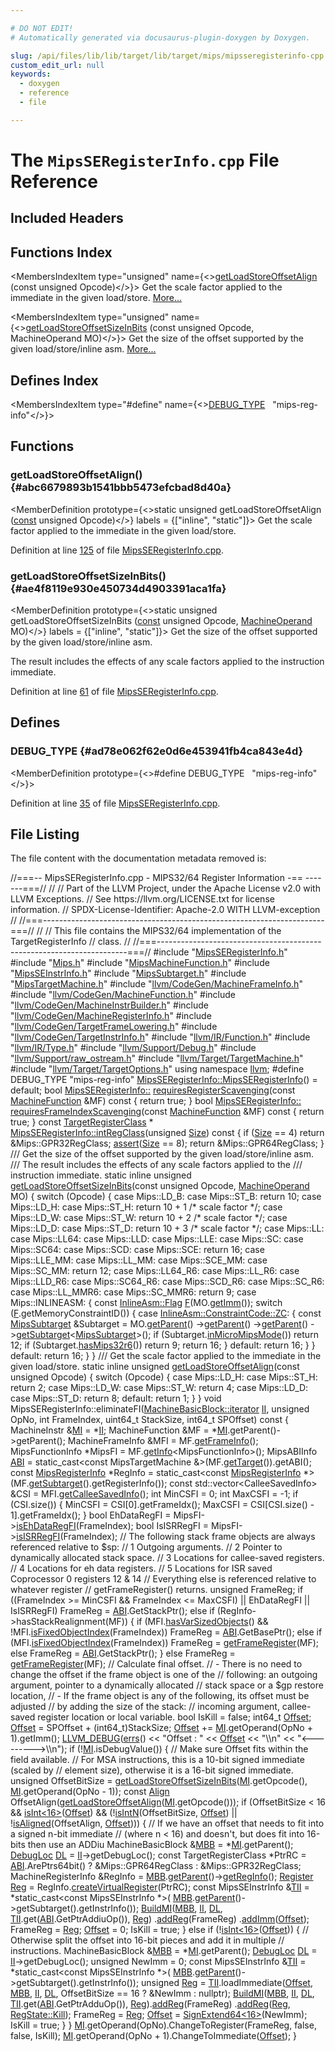 ```yaml
---

# DO NOT EDIT!
# Automatically generated via docusaurus-plugin-doxygen by Doxygen.

slug: /api/files/lib/lib/target/lib/target/mips/mipsseregisterinfo-cpp
custom_edit_url: null
keywords:
  - doxygen
  - reference
  - file

---
```





# The `MipsSERegisterInfo.cpp` File Reference

<DoxygenPage pluginConfig={pluginConfig}>



## Included Headers

<IncludesList>
<IncludesListItem
  filePath="MipsSERegisterInfo.h"
  permalink="/docs/api/files/lib/lib/target/lib/target/mips/mipsseregisterinfo-h"
  isLocal="true" />
<IncludesListItem
  filePath="Mips.h"
  permalink="/docs/api/files/lib/lib/target/lib/target/mips/mips-h"
  isLocal="true" />
<IncludesListItem
  filePath="MipsMachineFunction.h"
  permalink="/docs/api/files/lib/lib/target/lib/target/mips/mipsmachinefunction-h"
  isLocal="true" />
<IncludesListItem
  filePath="MipsSEInstrInfo.h"
  permalink="/docs/api/files/lib/lib/target/lib/target/mips/mipsseinstrinfo-h"
  isLocal="true" />
<IncludesListItem
  filePath="MipsSubtarget.h"
  permalink="/docs/api/files/lib/lib/target/lib/target/mips/mipssubtarget-h"
  isLocal="true" />
<IncludesListItem
  filePath="MipsTargetMachine.h"
  permalink="/docs/api/files/lib/lib/target/lib/target/mips/mipstargetmachine-h"
  isLocal="true" />
<IncludesListItem
  filePath="llvm/CodeGen/MachineFrameInfo.h"
  permalink="/docs/api/files/include/include/llvm/include/llvm/codegen/machineframeinfo-h"
  isLocal="true" />
<IncludesListItem
  filePath="llvm/CodeGen/MachineFunction.h"
  permalink="/docs/api/files/include/include/llvm/include/llvm/codegen/machinefunction-h"
  isLocal="true" />
<IncludesListItem
  filePath="llvm/CodeGen/MachineInstrBuilder.h"
  permalink="/docs/api/files/include/include/llvm/include/llvm/codegen/machineinstrbuilder-h"
  isLocal="true" />
<IncludesListItem
  filePath="llvm/CodeGen/MachineRegisterInfo.h"
  permalink="/docs/api/files/include/include/llvm/include/llvm/codegen/machineregisterinfo-h"
  isLocal="true" />
<IncludesListItem
  filePath="llvm/CodeGen/TargetFrameLowering.h"
  permalink="/docs/api/files/include/include/llvm/include/llvm/codegen/targetframelowering-h"
  isLocal="true" />
<IncludesListItem
  filePath="llvm/CodeGen/TargetInstrInfo.h"
  permalink="/docs/api/files/include/include/llvm/include/llvm/codegen/targetinstrinfo-h"
  isLocal="true" />
<IncludesListItem
  filePath="llvm/IR/Function.h"
  permalink="/docs/api/files/include/include/llvm/include/llvm/ir/function-h"
  isLocal="true" />
<IncludesListItem
  filePath="llvm/IR/Type.h"
  permalink="/docs/api/files/include/include/llvm/include/llvm/ir/type-h"
  isLocal="true" />
<IncludesListItem
  filePath="llvm/Support/Debug.h"
  permalink="/docs/api/files/include/include/llvm/include/llvm/support/debug-h"
  isLocal="true" />
<IncludesListItem
  filePath="llvm/Support/raw_ostream.h"
  permalink="/docs/api/files/include/include/llvm/include/llvm/support/raw-ostream-h"
  isLocal="true" />
<IncludesListItem
  filePath="llvm/Target/TargetMachine.h"
  permalink="/docs/api/files/include/include/llvm/include/llvm/target/targetmachine-h"
  isLocal="true" />
<IncludesListItem
  filePath="llvm/Target/TargetOptions.h"
  permalink="/docs/api/files/include/include/llvm/include/llvm/target/targetoptions-h"
  isLocal="true" />
</IncludesList>

## Functions Index

<MembersIndex>

<MembersIndexItem
  type="unsigned"
  name={<><a href="#abc6679893b1541bbb5473efcbad8d40a">getLoadStoreOffsetAlign</a> (const unsigned Opcode)</>}>
Get the scale factor applied to the immediate in the given load/store. <a href="#abc6679893b1541bbb5473efcbad8d40a">More...</a>
</MembersIndexItem>

<MembersIndexItem
  type="unsigned"
  name={<><a href="#ae4f8119e930e450734d4903391aca1fa">getLoadStoreOffsetSizeInBits</a> (const unsigned Opcode, MachineOperand MO)</>}>
Get the size of the offset supported by the given load/store/inline asm. <a href="#ae4f8119e930e450734d4903391aca1fa">More...</a>
</MembersIndexItem>

</MembersIndex>

## Defines Index

<MembersIndex>

<MembersIndexItem
  type="#define"
  name={<><a href="#ad78e062f62e0d6e453941fb4ca843e4d">DEBUG&#95;TYPE</a>&nbsp;&nbsp;&nbsp;&quot;mips-reg-info&quot;</>}>
</MembersIndexItem>

</MembersIndex>


<SectionDefinition>

## Functions

### getLoadStoreOffsetAlign() {#abc6679893b1541bbb5473efcbad8d40a}

<MemberDefinition
  prototype={<>static unsigned getLoadStoreOffsetAlign (<a href="/docs/api/files/lib/lib/target/lib/target/aarch64/aarch64promoteconstant-cpp/#a90f8350fecae261c25be85d38b451bff">const</a> unsigned Opcode)</>}
  labels = {["inline", "static"]}>
Get the scale factor applied to the immediate in the given load/store.

Definition at line <a href="#l00125">125</a> of file <a href="/docs/api/files/lib/lib/target/lib/target/mips/mipsseregisterinfo-cpp">MipsSERegisterInfo.cpp</a>.
</MemberDefinition>

### getLoadStoreOffsetSizeInBits() {#ae4f8119e930e450734d4903391aca1fa}

<MemberDefinition
  prototype={<>static unsigned getLoadStoreOffsetSizeInBits (<a href="/docs/api/files/lib/lib/target/lib/target/aarch64/aarch64promoteconstant-cpp/#a90f8350fecae261c25be85d38b451bff">const</a> unsigned Opcode, <a href="/docs/api/classes/llvm/machineoperand">MachineOperand</a> MO)</>}
  labels = {["inline", "static"]}>
Get the size of the offset supported by the given load/store/inline asm.

The result includes the effects of any scale factors applied to the instruction immediate.

Definition at line <a href="#l00061">61</a> of file <a href="/docs/api/files/lib/lib/target/lib/target/mips/mipsseregisterinfo-cpp">MipsSERegisterInfo.cpp</a>.
</MemberDefinition>

</SectionDefinition>

<SectionDefinition>

## Defines

### DEBUG&#95;TYPE {#ad78e062f62e0d6e453941fb4ca843e4d}

<MemberDefinition
  prototype={<>#define DEBUG&#95;TYPE&nbsp;&nbsp;&nbsp;&quot;mips-reg-info&quot;</>}>

Definition at line <a href="#l00035">35</a> of file <a href="/docs/api/files/lib/lib/target/lib/target/mips/mipsseregisterinfo-cpp">MipsSERegisterInfo.cpp</a>.
</MemberDefinition>

</SectionDefinition>

## File Listing

The file content with the documentation metadata removed is:

<ProgramListing>

<Link id="l00001" /><CodeLine lineNumber="1"><Highlight kind="comment">//===-- MipsSERegisterInfo.cpp - MIPS32/64 Register Information -== -------===//</Highlight><Highlight kind="normal"></Highlight></CodeLine>
<Link id="l00002" /><CodeLine lineNumber="2"><Highlight kind="normal"></Highlight><Highlight kind="comment">//</Highlight><Highlight kind="normal"></Highlight></CodeLine>
<Link id="l00003" /><CodeLine lineNumber="3"><Highlight kind="normal"></Highlight><Highlight kind="comment">// Part of the LLVM Project, under the Apache License v2.0 with LLVM Exceptions.</Highlight><Highlight kind="normal"></Highlight></CodeLine>
<Link id="l00004" /><CodeLine lineNumber="4"><Highlight kind="normal"></Highlight><Highlight kind="comment">// See https://llvm.org/LICENSE.txt for license information.</Highlight><Highlight kind="normal"></Highlight></CodeLine>
<Link id="l00005" /><CodeLine lineNumber="5"><Highlight kind="normal"></Highlight><Highlight kind="comment">// SPDX-License-Identifier: Apache-2.0 WITH LLVM-exception</Highlight><Highlight kind="normal"></Highlight></CodeLine>
<Link id="l00006" /><CodeLine lineNumber="6"><Highlight kind="normal"></Highlight><Highlight kind="comment">//</Highlight><Highlight kind="normal"></Highlight></CodeLine>
<Link id="l00007" /><CodeLine lineNumber="7"><Highlight kind="normal"></Highlight><Highlight kind="comment">//===----------------------------------------------------------------------===//</Highlight><Highlight kind="normal"></Highlight></CodeLine>
<Link id="l00008" /><CodeLine lineNumber="8"><Highlight kind="normal"></Highlight><Highlight kind="comment">//</Highlight><Highlight kind="normal"></Highlight></CodeLine>
<Link id="l00009" /><CodeLine lineNumber="9"><Highlight kind="normal"></Highlight><Highlight kind="comment">// This file contains the MIPS32/64 implementation of the TargetRegisterInfo</Highlight><Highlight kind="normal"></Highlight></CodeLine>
<Link id="l00010" /><CodeLine lineNumber="10"><Highlight kind="normal"></Highlight><Highlight kind="comment">// class.</Highlight><Highlight kind="normal"></Highlight></CodeLine>
<Link id="l00011" /><CodeLine lineNumber="11"><Highlight kind="normal"></Highlight><Highlight kind="comment">//</Highlight><Highlight kind="normal"></Highlight></CodeLine>
<Link id="l00012" /><CodeLine lineNumber="12"><Highlight kind="normal"></Highlight><Highlight kind="comment">//===----------------------------------------------------------------------===//</Highlight><Highlight kind="normal"></Highlight></CodeLine>
<Link id="l00013" /><CodeLine lineNumber="13"><Highlight kind="normal"></Highlight></CodeLine>
<Link id="l00014" /><CodeLine lineNumber="14"><Highlight kind="normal"></Highlight><Highlight kind="preprocessor">#include &quot;<a href="/docs/api/files/lib/lib/target/lib/target/mips/mipsseregisterinfo-h">MipsSERegisterInfo.h</a>&quot;</Highlight><Highlight kind="normal"></Highlight></CodeLine>
<Link id="l00015" /><CodeLine lineNumber="15"><Highlight kind="normal"></Highlight><Highlight kind="preprocessor">#include &quot;<a href="/docs/api/files/lib/lib/target/lib/target/mips/mips-h">Mips.h</a>&quot;</Highlight><Highlight kind="normal"></Highlight></CodeLine>
<Link id="l00016" /><CodeLine lineNumber="16"><Highlight kind="normal"></Highlight><Highlight kind="preprocessor">#include &quot;<a href="/docs/api/files/lib/lib/target/lib/target/mips/mipsmachinefunction-h">MipsMachineFunction.h</a>&quot;</Highlight><Highlight kind="normal"></Highlight></CodeLine>
<Link id="l00017" /><CodeLine lineNumber="17"><Highlight kind="normal"></Highlight><Highlight kind="preprocessor">#include &quot;<a href="/docs/api/files/lib/lib/target/lib/target/mips/mipsseinstrinfo-h">MipsSEInstrInfo.h</a>&quot;</Highlight><Highlight kind="normal"></Highlight></CodeLine>
<Link id="l00018" /><CodeLine lineNumber="18"><Highlight kind="normal"></Highlight><Highlight kind="preprocessor">#include &quot;<a href="/docs/api/files/lib/lib/target/lib/target/mips/mipssubtarget-h">MipsSubtarget.h</a>&quot;</Highlight><Highlight kind="normal"></Highlight></CodeLine>
<Link id="l00019" /><CodeLine lineNumber="19"><Highlight kind="normal"></Highlight><Highlight kind="preprocessor">#include &quot;<a href="/docs/api/files/lib/lib/target/lib/target/mips/mipstargetmachine-h">MipsTargetMachine.h</a>&quot;</Highlight><Highlight kind="normal"></Highlight></CodeLine>
<Link id="l00020" /><CodeLine lineNumber="20"><Highlight kind="normal"></Highlight><Highlight kind="preprocessor">#include &quot;<a href="/docs/api/files/include/include/llvm/include/llvm/codegen/machineframeinfo-h">llvm/CodeGen/MachineFrameInfo.h</a>&quot;</Highlight><Highlight kind="normal"></Highlight></CodeLine>
<Link id="l00021" /><CodeLine lineNumber="21"><Highlight kind="normal"></Highlight><Highlight kind="preprocessor">#include &quot;<a href="/docs/api/files/include/include/llvm/include/llvm/codegen/machinefunction-h">llvm/CodeGen/MachineFunction.h</a>&quot;</Highlight><Highlight kind="normal"></Highlight></CodeLine>
<Link id="l00022" /><CodeLine lineNumber="22"><Highlight kind="normal"></Highlight><Highlight kind="preprocessor">#include &quot;<a href="/docs/api/files/include/include/llvm/include/llvm/codegen/machineinstrbuilder-h">llvm/CodeGen/MachineInstrBuilder.h</a>&quot;</Highlight><Highlight kind="normal"></Highlight></CodeLine>
<Link id="l00023" /><CodeLine lineNumber="23"><Highlight kind="normal"></Highlight><Highlight kind="preprocessor">#include &quot;<a href="/docs/api/files/include/include/llvm/include/llvm/codegen/machineregisterinfo-h">llvm/CodeGen/MachineRegisterInfo.h</a>&quot;</Highlight><Highlight kind="normal"></Highlight></CodeLine>
<Link id="l00024" /><CodeLine lineNumber="24"><Highlight kind="normal"></Highlight><Highlight kind="preprocessor">#include &quot;<a href="/docs/api/files/include/include/llvm/include/llvm/codegen/targetframelowering-h">llvm/CodeGen/TargetFrameLowering.h</a>&quot;</Highlight><Highlight kind="normal"></Highlight></CodeLine>
<Link id="l00025" /><CodeLine lineNumber="25"><Highlight kind="normal"></Highlight><Highlight kind="preprocessor">#include &quot;<a href="/docs/api/files/include/include/llvm/include/llvm/codegen/targetinstrinfo-h">llvm/CodeGen/TargetInstrInfo.h</a>&quot;</Highlight><Highlight kind="normal"></Highlight></CodeLine>
<Link id="l00026" /><CodeLine lineNumber="26"><Highlight kind="normal"></Highlight><Highlight kind="preprocessor">#include &quot;<a href="/docs/api/files/include/include/llvm/include/llvm/ir/function-h">llvm/IR/Function.h</a>&quot;</Highlight><Highlight kind="normal"></Highlight></CodeLine>
<Link id="l00027" /><CodeLine lineNumber="27"><Highlight kind="normal"></Highlight><Highlight kind="preprocessor">#include &quot;<a href="/docs/api/files/include/include/llvm/include/llvm/ir/type-h">llvm/IR/Type.h</a>&quot;</Highlight><Highlight kind="normal"></Highlight></CodeLine>
<Link id="l00028" /><CodeLine lineNumber="28"><Highlight kind="normal"></Highlight><Highlight kind="preprocessor">#include &quot;<a href="/docs/api/files/include/include/llvm/include/llvm/support/debug-h">llvm/Support/Debug.h</a>&quot;</Highlight><Highlight kind="normal"></Highlight></CodeLine>
<Link id="l00029" /><CodeLine lineNumber="29"><Highlight kind="normal"></Highlight><Highlight kind="preprocessor">#include &quot;<a href="/docs/api/files/include/include/llvm/include/llvm/support/raw-ostream-h">llvm/Support/raw&#95;ostream.h</a>&quot;</Highlight><Highlight kind="normal"></Highlight></CodeLine>
<Link id="l00030" /><CodeLine lineNumber="30"><Highlight kind="normal"></Highlight><Highlight kind="preprocessor">#include &quot;<a href="/docs/api/files/include/include/llvm/include/llvm/target/targetmachine-h">llvm/Target/TargetMachine.h</a>&quot;</Highlight><Highlight kind="normal"></Highlight></CodeLine>
<Link id="l00031" /><CodeLine lineNumber="31"><Highlight kind="normal"></Highlight><Highlight kind="preprocessor">#include &quot;<a href="/docs/api/files/include/include/llvm/include/llvm/target/targetoptions-h">llvm/Target/TargetOptions.h</a>&quot;</Highlight><Highlight kind="normal"></Highlight></CodeLine>
<Link id="l00032" /><CodeLine lineNumber="32"><Highlight kind="normal"></Highlight></CodeLine>
<Link id="l00033" /><CodeLine lineNumber="33"><Highlight kind="normal"></Highlight><Highlight kind="keyword">using namespace </Highlight><Highlight kind="normal"><a href="/docs/api/namespaces/llvm">llvm</a>;</Highlight></CodeLine>
<Link id="l00034" /><CodeLine lineNumber="34"><Highlight kind="normal"></Highlight></CodeLine>
<Link id="l00035" /><CodeLine lineNumber="35" lineLink="#ad78e062f62e0d6e453941fb4ca843e4d"><Highlight kind="normal"></Highlight><Highlight kind="preprocessor">#define DEBUG&#95;TYPE &quot;mips-reg-info&quot;</Highlight><Highlight kind="normal"></Highlight></CodeLine>
<Link id="l00036" /><CodeLine lineNumber="36"><Highlight kind="normal"></Highlight></CodeLine>
<Link id="l00037" /><CodeLine lineNumber="37"><Highlight kind="normal"><a href="/docs/api/classes/llvm/mipsseregisterinfo/#a1b99325af3498d33ae62ab1dbd4bf006">MipsSERegisterInfo::MipsSERegisterInfo</a>() = </Highlight><Highlight kind="keywordflow">default</Highlight><Highlight kind="normal">;</Highlight></CodeLine>
<Link id="l00038" /><CodeLine lineNumber="38"><Highlight kind="normal"></Highlight></CodeLine>
<Link id="l00039" /><CodeLine lineNumber="39" lineLink="/docs/api/classes/llvm/mipsseregisterinfo/#a499bbb27e0a8847d9980ae2e2230f66e"><Highlight kind="normal"></Highlight><Highlight kind="keywordtype">bool</Highlight><Highlight kind="normal"> <a href="/docs/api/classes/llvm/mipsseregisterinfo/#a499bbb27e0a8847d9980ae2e2230f66e">MipsSERegisterInfo::</a></Highlight></CodeLine>
<Link id="l00040" /><CodeLine lineNumber="40"><Highlight kind="normal"><a href="/docs/api/classes/llvm/mipsseregisterinfo/#a499bbb27e0a8847d9980ae2e2230f66e">requiresRegisterScavenging</a>(</Highlight><Highlight kind="keyword">const</Highlight><Highlight kind="normal"> <a href="/docs/api/classes/llvm/machinefunction">MachineFunction</a> &amp;MF)</Highlight><Highlight kind="keyword"> const </Highlight><Highlight kind="normal">&#123;</Highlight></CodeLine>
<Link id="l00041" /><CodeLine lineNumber="41"><Highlight kind="normal">  </Highlight><Highlight kind="keywordflow">return</Highlight><Highlight kind="normal"> </Highlight><Highlight kind="keyword">true</Highlight><Highlight kind="normal">;</Highlight></CodeLine>
<Link id="l00042" /><CodeLine lineNumber="42"><Highlight kind="normal">&#125;</Highlight></CodeLine>
<Link id="l00043" /><CodeLine lineNumber="43"><Highlight kind="normal"></Highlight></CodeLine>
<Link id="l00044" /><CodeLine lineNumber="44" lineLink="/docs/api/classes/llvm/mipsseregisterinfo/#ac1333fe41d7aa9382a78468d43594922"><Highlight kind="normal"></Highlight><Highlight kind="keywordtype">bool</Highlight><Highlight kind="normal"> <a href="/docs/api/classes/llvm/mipsseregisterinfo/#ac1333fe41d7aa9382a78468d43594922">MipsSERegisterInfo::</a></Highlight></CodeLine>
<Link id="l00045" /><CodeLine lineNumber="45"><Highlight kind="normal"><a href="/docs/api/classes/llvm/mipsseregisterinfo/#ac1333fe41d7aa9382a78468d43594922">requiresFrameIndexScavenging</a>(</Highlight><Highlight kind="keyword">const</Highlight><Highlight kind="normal"> <a href="/docs/api/classes/llvm/machinefunction">MachineFunction</a> &amp;MF)</Highlight><Highlight kind="keyword"> const </Highlight><Highlight kind="normal">&#123;</Highlight></CodeLine>
<Link id="l00046" /><CodeLine lineNumber="46"><Highlight kind="normal">  </Highlight><Highlight kind="keywordflow">return</Highlight><Highlight kind="normal"> </Highlight><Highlight kind="keyword">true</Highlight><Highlight kind="normal">;</Highlight></CodeLine>
<Link id="l00047" /><CodeLine lineNumber="47"><Highlight kind="normal">&#125;</Highlight></CodeLine>
<Link id="l00048" /><CodeLine lineNumber="48"><Highlight kind="normal"></Highlight></CodeLine>
<Link id="l00049" /><CodeLine lineNumber="49"><Highlight kind="normal"></Highlight><Highlight kind="keyword">const</Highlight><Highlight kind="normal"> <a href="/docs/api/classes/llvm/targetregisterclass">TargetRegisterClass</a> &#42;</Highlight></CodeLine>
<Link id="l00050" /><CodeLine lineNumber="50" lineLink="/docs/api/classes/llvm/mipsseregisterinfo/#a1654cdff957648ab165a7d078c8a74ce"><Highlight kind="normal"><a href="/docs/api/classes/llvm/mipsseregisterinfo/#a1654cdff957648ab165a7d078c8a74ce">MipsSERegisterInfo::intRegClass</a>(</Highlight><Highlight kind="keywordtype">unsigned</Highlight><Highlight kind="normal"> <a href="/docs/api/files/lib/lib/analysis/inlineorder-cpp/#a7ee6f0cb51c3b9056199e9a0001fe8c3a6f6cb72d544962fa333e2e34ce64f719">Size</a>)</Highlight><Highlight kind="keyword"> const </Highlight><Highlight kind="normal">&#123;</Highlight></CodeLine>
<Link id="l00051" /><CodeLine lineNumber="51"><Highlight kind="normal">  </Highlight><Highlight kind="keywordflow">if</Highlight><Highlight kind="normal"> (<a href="/docs/api/files/lib/lib/analysis/inlineorder-cpp/#a7ee6f0cb51c3b9056199e9a0001fe8c3a6f6cb72d544962fa333e2e34ce64f719">Size</a> == 4)</Highlight></CodeLine>
<Link id="l00052" /><CodeLine lineNumber="52"><Highlight kind="normal">    </Highlight><Highlight kind="keywordflow">return</Highlight><Highlight kind="normal"> &amp;Mips::GPR32RegClass;</Highlight></CodeLine>
<Link id="l00053" /><CodeLine lineNumber="53"><Highlight kind="normal"></Highlight></CodeLine>
<Link id="l00054" /><CodeLine lineNumber="54"><Highlight kind="normal">  <a href="/docs/api/files/lib/lib/target/lib/target/amdgpu/silowercontrolflow-cpp/#a4868c5d81c5ccc98c47aeab6244346a0">assert</a>(<a href="/docs/api/files/lib/lib/analysis/inlineorder-cpp/#a7ee6f0cb51c3b9056199e9a0001fe8c3a6f6cb72d544962fa333e2e34ce64f719">Size</a> == 8);</Highlight></CodeLine>
<Link id="l00055" /><CodeLine lineNumber="55"><Highlight kind="normal">  </Highlight><Highlight kind="keywordflow">return</Highlight><Highlight kind="normal"> &amp;Mips::GPR64RegClass;</Highlight></CodeLine>
<Link id="l00056" /><CodeLine lineNumber="56"><Highlight kind="normal">&#125;</Highlight></CodeLine>
<Link id="l00057" /><CodeLine lineNumber="57"><Highlight kind="normal"></Highlight><Highlight kind="comment"></Highlight></CodeLine>
<Link id="l00058" /><CodeLine lineNumber="58"><Highlight kind="comment">/// Get the size of the offset supported by the given load/store/inline asm.</Highlight></CodeLine>
<Link id="l00059" /><CodeLine lineNumber="59"><Highlight kind="comment">/// The result includes the effects of any scale factors applied to the</Highlight></CodeLine>
<Link id="l00060" /><CodeLine lineNumber="60"><Highlight kind="comment">/// instruction immediate.</Highlight><Highlight kind="normal"></Highlight></CodeLine>
<Link id="l00061" /><CodeLine lineNumber="61" lineLink="#ae4f8119e930e450734d4903391aca1fa"><Highlight kind="normal"></Highlight><Highlight kind="keyword">static</Highlight><Highlight kind="normal"> </Highlight><Highlight kind="keyword">inline</Highlight><Highlight kind="normal"> </Highlight><Highlight kind="keywordtype">unsigned</Highlight><Highlight kind="normal"> <a href="#ae4f8119e930e450734d4903391aca1fa">getLoadStoreOffsetSizeInBits</a>(</Highlight><Highlight kind="keyword">const</Highlight><Highlight kind="normal"> </Highlight><Highlight kind="keywordtype">unsigned</Highlight><Highlight kind="normal"> Opcode,</Highlight></CodeLine>
<Link id="l00062" /><CodeLine lineNumber="62"><Highlight kind="normal">                                                    <a href="/docs/api/classes/llvm/machineoperand">MachineOperand</a> MO) &#123;</Highlight></CodeLine>
<Link id="l00063" /><CodeLine lineNumber="63"><Highlight kind="normal">  </Highlight><Highlight kind="keywordflow">switch</Highlight><Highlight kind="normal"> (Opcode) &#123;</Highlight></CodeLine>
<Link id="l00064" /><CodeLine lineNumber="64"><Highlight kind="normal">  </Highlight><Highlight kind="keywordflow">case</Highlight><Highlight kind="normal"> Mips::LD&#95;B:</Highlight></CodeLine>
<Link id="l00065" /><CodeLine lineNumber="65"><Highlight kind="normal">  </Highlight><Highlight kind="keywordflow">case</Highlight><Highlight kind="normal"> Mips::ST&#95;B:</Highlight></CodeLine>
<Link id="l00066" /><CodeLine lineNumber="66"><Highlight kind="normal">    </Highlight><Highlight kind="keywordflow">return</Highlight><Highlight kind="normal"> 10;</Highlight></CodeLine>
<Link id="l00067" /><CodeLine lineNumber="67"><Highlight kind="normal">  </Highlight><Highlight kind="keywordflow">case</Highlight><Highlight kind="normal"> Mips::LD&#95;H:</Highlight></CodeLine>
<Link id="l00068" /><CodeLine lineNumber="68"><Highlight kind="normal">  </Highlight><Highlight kind="keywordflow">case</Highlight><Highlight kind="normal"> Mips::ST&#95;H:</Highlight></CodeLine>
<Link id="l00069" /><CodeLine lineNumber="69"><Highlight kind="normal">    </Highlight><Highlight kind="keywordflow">return</Highlight><Highlight kind="normal"> 10 + 1 </Highlight><Highlight kind="comment">/&#42; scale factor &#42;/</Highlight><Highlight kind="normal">;</Highlight></CodeLine>
<Link id="l00070" /><CodeLine lineNumber="70"><Highlight kind="normal">  </Highlight><Highlight kind="keywordflow">case</Highlight><Highlight kind="normal"> Mips::LD&#95;W:</Highlight></CodeLine>
<Link id="l00071" /><CodeLine lineNumber="71"><Highlight kind="normal">  </Highlight><Highlight kind="keywordflow">case</Highlight><Highlight kind="normal"> Mips::ST&#95;W:</Highlight></CodeLine>
<Link id="l00072" /><CodeLine lineNumber="72"><Highlight kind="normal">    </Highlight><Highlight kind="keywordflow">return</Highlight><Highlight kind="normal"> 10 + 2 </Highlight><Highlight kind="comment">/&#42; scale factor &#42;/</Highlight><Highlight kind="normal">;</Highlight></CodeLine>
<Link id="l00073" /><CodeLine lineNumber="73"><Highlight kind="normal">  </Highlight><Highlight kind="keywordflow">case</Highlight><Highlight kind="normal"> Mips::LD&#95;D:</Highlight></CodeLine>
<Link id="l00074" /><CodeLine lineNumber="74"><Highlight kind="normal">  </Highlight><Highlight kind="keywordflow">case</Highlight><Highlight kind="normal"> Mips::ST&#95;D:</Highlight></CodeLine>
<Link id="l00075" /><CodeLine lineNumber="75"><Highlight kind="normal">    </Highlight><Highlight kind="keywordflow">return</Highlight><Highlight kind="normal"> 10 + 3 </Highlight><Highlight kind="comment">/&#42; scale factor &#42;/</Highlight><Highlight kind="normal">;</Highlight></CodeLine>
<Link id="l00076" /><CodeLine lineNumber="76"><Highlight kind="normal">  </Highlight><Highlight kind="keywordflow">case</Highlight><Highlight kind="normal"> Mips::LL:</Highlight></CodeLine>
<Link id="l00077" /><CodeLine lineNumber="77"><Highlight kind="normal">  </Highlight><Highlight kind="keywordflow">case</Highlight><Highlight kind="normal"> Mips::LL64:</Highlight></CodeLine>
<Link id="l00078" /><CodeLine lineNumber="78"><Highlight kind="normal">  </Highlight><Highlight kind="keywordflow">case</Highlight><Highlight kind="normal"> Mips::LLD:</Highlight></CodeLine>
<Link id="l00079" /><CodeLine lineNumber="79"><Highlight kind="normal">  </Highlight><Highlight kind="keywordflow">case</Highlight><Highlight kind="normal"> Mips::LLE:</Highlight></CodeLine>
<Link id="l00080" /><CodeLine lineNumber="80"><Highlight kind="normal">  </Highlight><Highlight kind="keywordflow">case</Highlight><Highlight kind="normal"> Mips::SC:</Highlight></CodeLine>
<Link id="l00081" /><CodeLine lineNumber="81"><Highlight kind="normal">  </Highlight><Highlight kind="keywordflow">case</Highlight><Highlight kind="normal"> Mips::SC64:</Highlight></CodeLine>
<Link id="l00082" /><CodeLine lineNumber="82"><Highlight kind="normal">  </Highlight><Highlight kind="keywordflow">case</Highlight><Highlight kind="normal"> Mips::SCD:</Highlight></CodeLine>
<Link id="l00083" /><CodeLine lineNumber="83"><Highlight kind="normal">  </Highlight><Highlight kind="keywordflow">case</Highlight><Highlight kind="normal"> Mips::SCE:</Highlight></CodeLine>
<Link id="l00084" /><CodeLine lineNumber="84"><Highlight kind="normal">    </Highlight><Highlight kind="keywordflow">return</Highlight><Highlight kind="normal"> 16;</Highlight></CodeLine>
<Link id="l00085" /><CodeLine lineNumber="85"><Highlight kind="normal">  </Highlight><Highlight kind="keywordflow">case</Highlight><Highlight kind="normal"> Mips::LLE&#95;MM:</Highlight></CodeLine>
<Link id="l00086" /><CodeLine lineNumber="86"><Highlight kind="normal">  </Highlight><Highlight kind="keywordflow">case</Highlight><Highlight kind="normal"> Mips::LL&#95;MM:</Highlight></CodeLine>
<Link id="l00087" /><CodeLine lineNumber="87"><Highlight kind="normal">  </Highlight><Highlight kind="keywordflow">case</Highlight><Highlight kind="normal"> Mips::SCE&#95;MM:</Highlight></CodeLine>
<Link id="l00088" /><CodeLine lineNumber="88"><Highlight kind="normal">  </Highlight><Highlight kind="keywordflow">case</Highlight><Highlight kind="normal"> Mips::SC&#95;MM:</Highlight></CodeLine>
<Link id="l00089" /><CodeLine lineNumber="89"><Highlight kind="normal">    </Highlight><Highlight kind="keywordflow">return</Highlight><Highlight kind="normal"> 12;</Highlight></CodeLine>
<Link id="l00090" /><CodeLine lineNumber="90"><Highlight kind="normal">  </Highlight><Highlight kind="keywordflow">case</Highlight><Highlight kind="normal"> Mips::LL64&#95;R6:</Highlight></CodeLine>
<Link id="l00091" /><CodeLine lineNumber="91"><Highlight kind="normal">  </Highlight><Highlight kind="keywordflow">case</Highlight><Highlight kind="normal"> Mips::LL&#95;R6:</Highlight></CodeLine>
<Link id="l00092" /><CodeLine lineNumber="92"><Highlight kind="normal">  </Highlight><Highlight kind="keywordflow">case</Highlight><Highlight kind="normal"> Mips::LLD&#95;R6:</Highlight></CodeLine>
<Link id="l00093" /><CodeLine lineNumber="93"><Highlight kind="normal">  </Highlight><Highlight kind="keywordflow">case</Highlight><Highlight kind="normal"> Mips::SC64&#95;R6:</Highlight></CodeLine>
<Link id="l00094" /><CodeLine lineNumber="94"><Highlight kind="normal">  </Highlight><Highlight kind="keywordflow">case</Highlight><Highlight kind="normal"> Mips::SCD&#95;R6:</Highlight></CodeLine>
<Link id="l00095" /><CodeLine lineNumber="95"><Highlight kind="normal">  </Highlight><Highlight kind="keywordflow">case</Highlight><Highlight kind="normal"> Mips::SC&#95;R6:</Highlight></CodeLine>
<Link id="l00096" /><CodeLine lineNumber="96"><Highlight kind="normal">  </Highlight><Highlight kind="keywordflow">case</Highlight><Highlight kind="normal"> Mips::LL&#95;MMR6:</Highlight></CodeLine>
<Link id="l00097" /><CodeLine lineNumber="97"><Highlight kind="normal">  </Highlight><Highlight kind="keywordflow">case</Highlight><Highlight kind="normal"> Mips::SC&#95;MMR6:</Highlight></CodeLine>
<Link id="l00098" /><CodeLine lineNumber="98"><Highlight kind="normal">    </Highlight><Highlight kind="keywordflow">return</Highlight><Highlight kind="normal"> 9;</Highlight></CodeLine>
<Link id="l00099" /><CodeLine lineNumber="99"><Highlight kind="normal">  </Highlight><Highlight kind="keywordflow">case</Highlight><Highlight kind="normal"> Mips::INLINEASM: &#123;</Highlight></CodeLine>
<Link id="l00100" /><CodeLine lineNumber="100"><Highlight kind="normal">    </Highlight><Highlight kind="keyword">const</Highlight><Highlight kind="normal"> <a href="/docs/api/classes/llvm/inlineasm/flag">InlineAsm::Flag</a> <a href="/docs/api/files/lib/lib/support/md5-cpp/#a96d73bbd7af15cb1fc38c3f4a3bd82e9">F</a>(MO.<a href="/docs/api/classes/llvm/machineoperand/#a38b28a85f818b49d8806c150b8a5b4f7">getImm</a>());</Highlight></CodeLine>
<Link id="l00101" /><CodeLine lineNumber="101"><Highlight kind="normal">    </Highlight><Highlight kind="keywordflow">switch</Highlight><Highlight kind="normal"> (<a href="/docs/api/files/lib/lib/support/md5-cpp/#a96d73bbd7af15cb1fc38c3f4a3bd82e9">F</a>.getMemoryConstraintID()) &#123;</Highlight></CodeLine>
<Link id="l00102" /><CodeLine lineNumber="102"><Highlight kind="normal">    </Highlight><Highlight kind="keywordflow">case</Highlight><Highlight kind="normal"> <a href="/docs/api/classes/llvm/inlineasm/#af73223719f15f8ca95f36ce43aa9d6d0af341c2cd8bebc8a5b414a5121df2997f">InlineAsm::ConstraintCode::ZC</a>: &#123;</Highlight></CodeLine>
<Link id="l00103" /><CodeLine lineNumber="103"><Highlight kind="normal">      </Highlight><Highlight kind="keyword">const</Highlight><Highlight kind="normal"> <a href="/docs/api/classes/llvm/mipssubtarget">MipsSubtarget</a> &amp;Subtarget = MO.<a href="/docs/api/classes/llvm/machineoperand/#a9719077fcba2cd439e84897257a47bb0">getParent</a>()</Highlight></CodeLine>
<Link id="l00104" /><CodeLine lineNumber="104"><Highlight kind="normal">                                           -&gt;<a href="/docs/api/classes/llvm/machineinstr/#a1e855100f407ca4be098d0050be403b0">getParent</a>()</Highlight></CodeLine>
<Link id="l00105" /><CodeLine lineNumber="105"><Highlight kind="normal">                                           -&gt;<a href="/docs/api/classes/llvm/machinebasicblock/#acf6442108e21e7e5379feb8962de65b7">getParent</a>()</Highlight></CodeLine>
<Link id="l00106" /><CodeLine lineNumber="106"><Highlight kind="normal">                                           -&gt;<a href="/docs/api/classes/llvm/machinefunction/#a3825368aca2bc1550d173660df4da6a6">getSubtarget</a>&lt;<a href="/docs/api/classes/llvm/mipssubtarget">MipsSubtarget</a>&gt;();</Highlight></CodeLine>
<Link id="l00107" /><CodeLine lineNumber="107"><Highlight kind="normal">      </Highlight><Highlight kind="keywordflow">if</Highlight><Highlight kind="normal"> (Subtarget.<a href="/docs/api/classes/llvm/mipssubtarget/#a102ee3949228f2c8c1902c3ab7b70efc">inMicroMipsMode</a>())</Highlight></CodeLine>
<Link id="l00108" /><CodeLine lineNumber="108"><Highlight kind="normal">        </Highlight><Highlight kind="keywordflow">return</Highlight><Highlight kind="normal"> 12;</Highlight></CodeLine>
<Link id="l00109" /><CodeLine lineNumber="109"><Highlight kind="normal"></Highlight></CodeLine>
<Link id="l00110" /><CodeLine lineNumber="110"><Highlight kind="normal">      </Highlight><Highlight kind="keywordflow">if</Highlight><Highlight kind="normal"> (Subtarget.<a href="/docs/api/classes/llvm/mipssubtarget/#a00fc7567082e1f37e03204a7c619d87e">hasMips32r6</a>())</Highlight></CodeLine>
<Link id="l00111" /><CodeLine lineNumber="111"><Highlight kind="normal">        </Highlight><Highlight kind="keywordflow">return</Highlight><Highlight kind="normal"> 9;</Highlight></CodeLine>
<Link id="l00112" /><CodeLine lineNumber="112"><Highlight kind="normal"></Highlight></CodeLine>
<Link id="l00113" /><CodeLine lineNumber="113"><Highlight kind="normal">      </Highlight><Highlight kind="keywordflow">return</Highlight><Highlight kind="normal"> 16;</Highlight></CodeLine>
<Link id="l00114" /><CodeLine lineNumber="114"><Highlight kind="normal">    &#125;</Highlight></CodeLine>
<Link id="l00115" /><CodeLine lineNumber="115"><Highlight kind="normal">    </Highlight><Highlight kind="keywordflow">default</Highlight><Highlight kind="normal">:</Highlight></CodeLine>
<Link id="l00116" /><CodeLine lineNumber="116"><Highlight kind="normal">      </Highlight><Highlight kind="keywordflow">return</Highlight><Highlight kind="normal"> 16;</Highlight></CodeLine>
<Link id="l00117" /><CodeLine lineNumber="117"><Highlight kind="normal">    &#125;</Highlight></CodeLine>
<Link id="l00118" /><CodeLine lineNumber="118"><Highlight kind="normal">  &#125;</Highlight></CodeLine>
<Link id="l00119" /><CodeLine lineNumber="119"><Highlight kind="normal">  </Highlight><Highlight kind="keywordflow">default</Highlight><Highlight kind="normal">:</Highlight></CodeLine>
<Link id="l00120" /><CodeLine lineNumber="120"><Highlight kind="normal">    </Highlight><Highlight kind="keywordflow">return</Highlight><Highlight kind="normal"> 16;</Highlight></CodeLine>
<Link id="l00121" /><CodeLine lineNumber="121"><Highlight kind="normal">  &#125;</Highlight></CodeLine>
<Link id="l00122" /><CodeLine lineNumber="122"><Highlight kind="normal">&#125;</Highlight></CodeLine>
<Link id="l00123" /><CodeLine lineNumber="123"><Highlight kind="normal"></Highlight><Highlight kind="comment"></Highlight></CodeLine>
<Link id="l00124" /><CodeLine lineNumber="124"><Highlight kind="comment">/// Get the scale factor applied to the immediate in the given load/store.</Highlight><Highlight kind="normal"></Highlight></CodeLine>
<Link id="l00125" /><CodeLine lineNumber="125" lineLink="#abc6679893b1541bbb5473efcbad8d40a"><Highlight kind="normal"></Highlight><Highlight kind="keyword">static</Highlight><Highlight kind="normal"> </Highlight><Highlight kind="keyword">inline</Highlight><Highlight kind="normal"> </Highlight><Highlight kind="keywordtype">unsigned</Highlight><Highlight kind="normal"> <a href="#abc6679893b1541bbb5473efcbad8d40a">getLoadStoreOffsetAlign</a>(</Highlight><Highlight kind="keyword">const</Highlight><Highlight kind="normal"> </Highlight><Highlight kind="keywordtype">unsigned</Highlight><Highlight kind="normal"> Opcode) &#123;</Highlight></CodeLine>
<Link id="l00126" /><CodeLine lineNumber="126"><Highlight kind="normal">  </Highlight><Highlight kind="keywordflow">switch</Highlight><Highlight kind="normal"> (Opcode) &#123;</Highlight></CodeLine>
<Link id="l00127" /><CodeLine lineNumber="127"><Highlight kind="normal">  </Highlight><Highlight kind="keywordflow">case</Highlight><Highlight kind="normal"> Mips::LD&#95;H:</Highlight></CodeLine>
<Link id="l00128" /><CodeLine lineNumber="128"><Highlight kind="normal">  </Highlight><Highlight kind="keywordflow">case</Highlight><Highlight kind="normal"> Mips::ST&#95;H:</Highlight></CodeLine>
<Link id="l00129" /><CodeLine lineNumber="129"><Highlight kind="normal">    </Highlight><Highlight kind="keywordflow">return</Highlight><Highlight kind="normal"> 2;</Highlight></CodeLine>
<Link id="l00130" /><CodeLine lineNumber="130"><Highlight kind="normal">  </Highlight><Highlight kind="keywordflow">case</Highlight><Highlight kind="normal"> Mips::LD&#95;W:</Highlight></CodeLine>
<Link id="l00131" /><CodeLine lineNumber="131"><Highlight kind="normal">  </Highlight><Highlight kind="keywordflow">case</Highlight><Highlight kind="normal"> Mips::ST&#95;W:</Highlight></CodeLine>
<Link id="l00132" /><CodeLine lineNumber="132"><Highlight kind="normal">    </Highlight><Highlight kind="keywordflow">return</Highlight><Highlight kind="normal"> 4;</Highlight></CodeLine>
<Link id="l00133" /><CodeLine lineNumber="133"><Highlight kind="normal">  </Highlight><Highlight kind="keywordflow">case</Highlight><Highlight kind="normal"> Mips::LD&#95;D:</Highlight></CodeLine>
<Link id="l00134" /><CodeLine lineNumber="134"><Highlight kind="normal">  </Highlight><Highlight kind="keywordflow">case</Highlight><Highlight kind="normal"> Mips::ST&#95;D:</Highlight></CodeLine>
<Link id="l00135" /><CodeLine lineNumber="135"><Highlight kind="normal">    </Highlight><Highlight kind="keywordflow">return</Highlight><Highlight kind="normal"> 8;</Highlight></CodeLine>
<Link id="l00136" /><CodeLine lineNumber="136"><Highlight kind="normal">  </Highlight><Highlight kind="keywordflow">default</Highlight><Highlight kind="normal">:</Highlight></CodeLine>
<Link id="l00137" /><CodeLine lineNumber="137"><Highlight kind="normal">    </Highlight><Highlight kind="keywordflow">return</Highlight><Highlight kind="normal"> 1;</Highlight></CodeLine>
<Link id="l00138" /><CodeLine lineNumber="138"><Highlight kind="normal">  &#125;</Highlight></CodeLine>
<Link id="l00139" /><CodeLine lineNumber="139"><Highlight kind="normal">&#125;</Highlight></CodeLine>
<Link id="l00140" /><CodeLine lineNumber="140"><Highlight kind="normal"></Highlight></CodeLine>
<Link id="l00141" /><CodeLine lineNumber="141"><Highlight kind="normal"></Highlight><Highlight kind="keywordtype">void</Highlight><Highlight kind="normal"> MipsSERegisterInfo::eliminateFI(<a href="/docs/api/classes/llvm/machinebasicblock/#ae34c996b58df9b9ce6695a0c8b70c533">MachineBasicBlock::iterator</a> <a href="/docs/api/files/lib/lib/target/lib/target/nvptx/nvvmintrrange-cpp/#ac5804672fc0850438d63caec770647f8">II</a>,</Highlight></CodeLine>
<Link id="l00142" /><CodeLine lineNumber="142"><Highlight kind="normal">                                     </Highlight><Highlight kind="keywordtype">unsigned</Highlight><Highlight kind="normal"> OpNo, </Highlight><Highlight kind="keywordtype">int</Highlight><Highlight kind="normal"> FrameIndex,</Highlight></CodeLine>
<Link id="l00143" /><CodeLine lineNumber="143"><Highlight kind="normal">                                     uint64&#95;t StackSize,</Highlight></CodeLine>
<Link id="l00144" /><CodeLine lineNumber="144"><Highlight kind="normal">                                     int64&#95;t SPOffset)</Highlight><Highlight kind="keyword"> const </Highlight><Highlight kind="normal">&#123;</Highlight></CodeLine>
<Link id="l00145" /><CodeLine lineNumber="145"><Highlight kind="normal">  MachineInstr &amp;<a href="/docs/api/files/lib/lib/codegen/lib/codegen/globalisel/irtranslator-cpp/#abe44dfdea65b4f7e11e0a608ab708b76">MI</a> = &#42;<a href="/docs/api/files/lib/lib/target/lib/target/nvptx/nvvmintrrange-cpp/#ac5804672fc0850438d63caec770647f8">II</a>;</Highlight></CodeLine>
<Link id="l00146" /><CodeLine lineNumber="146"><Highlight kind="normal">  MachineFunction &amp;MF = &#42;<a href="/docs/api/files/lib/lib/codegen/lib/codegen/globalisel/irtranslator-cpp/#abe44dfdea65b4f7e11e0a608ab708b76">MI</a>.getParent()-&gt;getParent();</Highlight></CodeLine>
<Link id="l00147" /><CodeLine lineNumber="147"><Highlight kind="normal">  MachineFrameInfo &amp;MFI = MF.<a href="/docs/api/classes/llvm/machinefunction/#a54f334a9c8ca6d105eae383ae87e4524">getFrameInfo</a>();</Highlight></CodeLine>
<Link id="l00148" /><CodeLine lineNumber="148"><Highlight kind="normal">  MipsFunctionInfo &#42;MipsFI = MF.<a href="/docs/api/classes/llvm/machinefunction/#ab7feae1932b436c8630e247166ec42b7">getInfo</a>&lt;MipsFunctionInfo&gt;();</Highlight></CodeLine>
<Link id="l00149" /><CodeLine lineNumber="149"><Highlight kind="normal"></Highlight></CodeLine>
<Link id="l00150" /><CodeLine lineNumber="150"><Highlight kind="normal">  MipsABIInfo <a href="/docs/api/namespaces/llvm/coro/#a36a5e731a6e92a83c26e5fee63d12380">ABI</a> =</Highlight></CodeLine>
<Link id="l00151" /><CodeLine lineNumber="151"><Highlight kind="normal">      </Highlight><Highlight kind="keyword">static&#95;cast&lt;</Highlight><Highlight kind="keyword">const </Highlight><Highlight kind="normal">MipsTargetMachine &amp;</Highlight><Highlight kind="keyword">&gt;</Highlight><Highlight kind="normal">(MF.<a href="/docs/api/classes/llvm/machinefunction/#af777ff93c9e07a6ff5ffe3226deb3e76">getTarget</a>()).getABI();</Highlight></CodeLine>
<Link id="l00152" /><CodeLine lineNumber="152"><Highlight kind="normal">  </Highlight><Highlight kind="keyword">const</Highlight><Highlight kind="normal"> <a href="/docs/api/classes/llvm/mipsregisterinfo/#adff587a1699cce6d11b70ee64d8a76a0">MipsRegisterInfo</a> &#42;RegInfo =</Highlight></CodeLine>
<Link id="l00153" /><CodeLine lineNumber="153"><Highlight kind="normal">    </Highlight><Highlight kind="keyword">static&#95;cast&lt;</Highlight><Highlight kind="keyword">const </Highlight><Highlight kind="normal"><a href="/docs/api/classes/llvm/mipsregisterinfo/#adff587a1699cce6d11b70ee64d8a76a0">MipsRegisterInfo</a> &#42;</Highlight><Highlight kind="keyword">&gt;</Highlight><Highlight kind="normal">(MF.<a href="/docs/api/classes/llvm/machinefunction/#a3825368aca2bc1550d173660df4da6a6">getSubtarget</a>().getRegisterInfo());</Highlight></CodeLine>
<Link id="l00154" /><CodeLine lineNumber="154"><Highlight kind="normal"></Highlight></CodeLine>
<Link id="l00155" /><CodeLine lineNumber="155"><Highlight kind="normal">  </Highlight><Highlight kind="keyword">const</Highlight><Highlight kind="normal"> std::vector&lt;CalleeSavedInfo&gt; &amp;CSI = MFI.<a href="/docs/api/classes/llvm/machineframeinfo/#aad474502cac7b22b83e74de089f8c81d">getCalleeSavedInfo</a>();</Highlight></CodeLine>
<Link id="l00156" /><CodeLine lineNumber="156"><Highlight kind="normal">  </Highlight><Highlight kind="keywordtype">int</Highlight><Highlight kind="normal"> MinCSFI = 0;</Highlight></CodeLine>
<Link id="l00157" /><CodeLine lineNumber="157"><Highlight kind="normal">  </Highlight><Highlight kind="keywordtype">int</Highlight><Highlight kind="normal"> MaxCSFI = -1;</Highlight></CodeLine>
<Link id="l00158" /><CodeLine lineNumber="158"><Highlight kind="normal"></Highlight></CodeLine>
<Link id="l00159" /><CodeLine lineNumber="159"><Highlight kind="normal">  </Highlight><Highlight kind="keywordflow">if</Highlight><Highlight kind="normal"> (CSI.size()) &#123;</Highlight></CodeLine>
<Link id="l00160" /><CodeLine lineNumber="160"><Highlight kind="normal">    MinCSFI = CSI&#91;0&#93;.getFrameIdx();</Highlight></CodeLine>
<Link id="l00161" /><CodeLine lineNumber="161"><Highlight kind="normal">    MaxCSFI = CSI&#91;CSI.size() - 1&#93;.getFrameIdx();</Highlight></CodeLine>
<Link id="l00162" /><CodeLine lineNumber="162"><Highlight kind="normal">  &#125;</Highlight></CodeLine>
<Link id="l00163" /><CodeLine lineNumber="163"><Highlight kind="normal"></Highlight></CodeLine>
<Link id="l00164" /><CodeLine lineNumber="164"><Highlight kind="normal">  </Highlight><Highlight kind="keywordtype">bool</Highlight><Highlight kind="normal"> EhDataRegFI = MipsFI-&gt;<a href="/docs/api/classes/llvm/mipsfunctioninfo/#ab6e005d2b2bd32eb63cc82d3b827a4b2">isEhDataRegFI</a>(FrameIndex);</Highlight></CodeLine>
<Link id="l00165" /><CodeLine lineNumber="165"><Highlight kind="normal">  </Highlight><Highlight kind="keywordtype">bool</Highlight><Highlight kind="normal"> IsISRRegFI = MipsFI-&gt;<a href="/docs/api/classes/llvm/mipsfunctioninfo/#a32a4019f1faa3bbc729ddbdd43039470">isISRRegFI</a>(FrameIndex);</Highlight></CodeLine>
<Link id="l00166" /><CodeLine lineNumber="166"><Highlight kind="normal">  </Highlight><Highlight kind="comment">// The following stack frame objects are always referenced relative to $sp:</Highlight><Highlight kind="normal"></Highlight></CodeLine>
<Link id="l00167" /><CodeLine lineNumber="167"><Highlight kind="normal">  </Highlight><Highlight kind="comment">//  1 Outgoing arguments.</Highlight><Highlight kind="normal"></Highlight></CodeLine>
<Link id="l00168" /><CodeLine lineNumber="168"><Highlight kind="normal">  </Highlight><Highlight kind="comment">//  2 Pointer to dynamically allocated stack space.</Highlight><Highlight kind="normal"></Highlight></CodeLine>
<Link id="l00169" /><CodeLine lineNumber="169"><Highlight kind="normal">  </Highlight><Highlight kind="comment">//  3 Locations for callee-saved registers.</Highlight><Highlight kind="normal"></Highlight></CodeLine>
<Link id="l00170" /><CodeLine lineNumber="170"><Highlight kind="normal">  </Highlight><Highlight kind="comment">//  4 Locations for eh data registers.</Highlight><Highlight kind="normal"></Highlight></CodeLine>
<Link id="l00171" /><CodeLine lineNumber="171"><Highlight kind="normal">  </Highlight><Highlight kind="comment">//  5 Locations for ISR saved Coprocessor 0 registers 12 &amp; 14</Highlight><Highlight kind="normal"></Highlight></CodeLine>
<Link id="l00172" /><CodeLine lineNumber="172"><Highlight kind="normal">  </Highlight><Highlight kind="comment">// Everything else is referenced relative to whatever register</Highlight><Highlight kind="normal"></Highlight></CodeLine>
<Link id="l00173" /><CodeLine lineNumber="173"><Highlight kind="normal">  </Highlight><Highlight kind="comment">// getFrameRegister() returns.</Highlight><Highlight kind="normal"></Highlight></CodeLine>
<Link id="l00174" /><CodeLine lineNumber="174"><Highlight kind="normal">  </Highlight><Highlight kind="keywordtype">unsigned</Highlight><Highlight kind="normal"> FrameReg;</Highlight></CodeLine>
<Link id="l00175" /><CodeLine lineNumber="175"><Highlight kind="normal"></Highlight></CodeLine>
<Link id="l00176" /><CodeLine lineNumber="176"><Highlight kind="normal">  </Highlight><Highlight kind="keywordflow">if</Highlight><Highlight kind="normal"> ((FrameIndex &gt;= MinCSFI &amp;&amp; FrameIndex &lt;= MaxCSFI) || EhDataRegFI ||</Highlight></CodeLine>
<Link id="l00177" /><CodeLine lineNumber="177"><Highlight kind="normal">      IsISRRegFI)</Highlight></CodeLine>
<Link id="l00178" /><CodeLine lineNumber="178"><Highlight kind="normal">    FrameReg = <a href="/docs/api/namespaces/llvm/coro/#a36a5e731a6e92a83c26e5fee63d12380">ABI</a>.GetStackPtr();</Highlight></CodeLine>
<Link id="l00179" /><CodeLine lineNumber="179"><Highlight kind="normal">  </Highlight><Highlight kind="keywordflow">else</Highlight><Highlight kind="normal"> </Highlight><Highlight kind="keywordflow">if</Highlight><Highlight kind="normal"> (RegInfo-&gt;hasStackRealignment(MF)) &#123;</Highlight></CodeLine>
<Link id="l00180" /><CodeLine lineNumber="180"><Highlight kind="normal">    </Highlight><Highlight kind="keywordflow">if</Highlight><Highlight kind="normal"> (MFI.<a href="/docs/api/classes/llvm/machineframeinfo/#a0509430713d587eba74220a8375948a8">hasVarSizedObjects</a>() &amp;&amp; !MFI.<a href="/docs/api/classes/llvm/machineframeinfo/#ae6e7e975f7a4e5d535be32068a7c67df">isFixedObjectIndex</a>(FrameIndex))</Highlight></CodeLine>
<Link id="l00181" /><CodeLine lineNumber="181"><Highlight kind="normal">      FrameReg = <a href="/docs/api/namespaces/llvm/coro/#a36a5e731a6e92a83c26e5fee63d12380">ABI</a>.GetBasePtr();</Highlight></CodeLine>
<Link id="l00182" /><CodeLine lineNumber="182"><Highlight kind="normal">    </Highlight><Highlight kind="keywordflow">else</Highlight><Highlight kind="normal"> </Highlight><Highlight kind="keywordflow">if</Highlight><Highlight kind="normal"> (MFI.<a href="/docs/api/classes/llvm/machineframeinfo/#ae6e7e975f7a4e5d535be32068a7c67df">isFixedObjectIndex</a>(FrameIndex))</Highlight></CodeLine>
<Link id="l00183" /><CodeLine lineNumber="183"><Highlight kind="normal">      FrameReg = <a href="/docs/api/classes/llvm/mipsregisterinfo/#a233e4dd01a9c98f407775d1061ec5d97">getFrameRegister</a>(MF);</Highlight></CodeLine>
<Link id="l00184" /><CodeLine lineNumber="184"><Highlight kind="normal">    </Highlight><Highlight kind="keywordflow">else</Highlight><Highlight kind="normal"></Highlight></CodeLine>
<Link id="l00185" /><CodeLine lineNumber="185"><Highlight kind="normal">      FrameReg = <a href="/docs/api/namespaces/llvm/coro/#a36a5e731a6e92a83c26e5fee63d12380">ABI</a>.GetStackPtr();</Highlight></CodeLine>
<Link id="l00186" /><CodeLine lineNumber="186"><Highlight kind="normal">  &#125; </Highlight><Highlight kind="keywordflow">else</Highlight><Highlight kind="normal"></Highlight></CodeLine>
<Link id="l00187" /><CodeLine lineNumber="187"><Highlight kind="normal">    FrameReg = <a href="/docs/api/classes/llvm/mipsregisterinfo/#a233e4dd01a9c98f407775d1061ec5d97">getFrameRegister</a>(MF);</Highlight></CodeLine>
<Link id="l00188" /><CodeLine lineNumber="188"><Highlight kind="normal"></Highlight></CodeLine>
<Link id="l00189" /><CodeLine lineNumber="189"><Highlight kind="normal">  </Highlight><Highlight kind="comment">// Calculate final offset.</Highlight><Highlight kind="normal"></Highlight></CodeLine>
<Link id="l00190" /><CodeLine lineNumber="190"><Highlight kind="normal">  </Highlight><Highlight kind="comment">// - There is no need to change the offset if the frame object is one of the</Highlight><Highlight kind="normal"></Highlight></CodeLine>
<Link id="l00191" /><CodeLine lineNumber="191"><Highlight kind="normal">  </Highlight><Highlight kind="comment">//   following: an outgoing argument, pointer to a dynamically allocated</Highlight><Highlight kind="normal"></Highlight></CodeLine>
<Link id="l00192" /><CodeLine lineNumber="192"><Highlight kind="normal">  </Highlight><Highlight kind="comment">//   stack space or a $gp restore location,</Highlight><Highlight kind="normal"></Highlight></CodeLine>
<Link id="l00193" /><CodeLine lineNumber="193"><Highlight kind="normal">  </Highlight><Highlight kind="comment">// - If the frame object is any of the following, its offset must be adjusted</Highlight><Highlight kind="normal"></Highlight></CodeLine>
<Link id="l00194" /><CodeLine lineNumber="194"><Highlight kind="normal">  </Highlight><Highlight kind="comment">//   by adding the size of the stack:</Highlight><Highlight kind="normal"></Highlight></CodeLine>
<Link id="l00195" /><CodeLine lineNumber="195"><Highlight kind="normal">  </Highlight><Highlight kind="comment">//   incoming argument, callee-saved register location or local variable.</Highlight><Highlight kind="normal"></Highlight></CodeLine>
<Link id="l00196" /><CodeLine lineNumber="196"><Highlight kind="normal">  </Highlight><Highlight kind="keywordtype">bool</Highlight><Highlight kind="normal"> IsKill = </Highlight><Highlight kind="keyword">false</Highlight><Highlight kind="normal">;</Highlight></CodeLine>
<Link id="l00197" /><CodeLine lineNumber="197"><Highlight kind="normal">  int64&#95;t <a href="/docs/api/namespaces/llvm/#a05f5b9a11bdcc5feba62899f95dcf878a3134224cba2545bc57954d3b072aebb4">Offset</a>;</Highlight></CodeLine>
<Link id="l00198" /><CodeLine lineNumber="198"><Highlight kind="normal"></Highlight></CodeLine>
<Link id="l00199" /><CodeLine lineNumber="199"><Highlight kind="normal">  <a href="/docs/api/namespaces/llvm/#a05f5b9a11bdcc5feba62899f95dcf878a3134224cba2545bc57954d3b072aebb4">Offset</a> = SPOffset + (int64&#95;t)StackSize;</Highlight></CodeLine>
<Link id="l00200" /><CodeLine lineNumber="200"><Highlight kind="normal">  <a href="/docs/api/namespaces/llvm/#a05f5b9a11bdcc5feba62899f95dcf878a3134224cba2545bc57954d3b072aebb4">Offset</a> += <a href="/docs/api/files/lib/lib/codegen/lib/codegen/globalisel/irtranslator-cpp/#abe44dfdea65b4f7e11e0a608ab708b76">MI</a>.getOperand(OpNo + 1).getImm();</Highlight></CodeLine>
<Link id="l00201" /><CodeLine lineNumber="201"><Highlight kind="normal"></Highlight></CodeLine>
<Link id="l00202" /><CodeLine lineNumber="202"><Highlight kind="normal">  <a href="/docs/api/files/include/include/llvm/include/llvm/support/debug-h/#a196897517069dda1bdb549e24468f7d7">LLVM&#95;DEBUG</a>(<a href="/docs/api/namespaces/llvm/#a9a7b5c68c90f85baaedaa854cc5002cc">errs</a>() &lt;&lt; </Highlight><Highlight kind="stringliteral">&quot;Offset     : &quot;</Highlight><Highlight kind="normal"> &lt;&lt; <a href="/docs/api/namespaces/llvm/#a05f5b9a11bdcc5feba62899f95dcf878a3134224cba2545bc57954d3b072aebb4">Offset</a> &lt;&lt; </Highlight><Highlight kind="stringliteral">&quot;\\n&quot;</Highlight><Highlight kind="normal"></Highlight></CodeLine>
<Link id="l00203" /><CodeLine lineNumber="203"><Highlight kind="normal">                    &lt;&lt; </Highlight><Highlight kind="stringliteral">&quot;&lt;---------&gt;\\n&quot;</Highlight><Highlight kind="normal">);</Highlight></CodeLine>
<Link id="l00204" /><CodeLine lineNumber="204"><Highlight kind="normal"></Highlight></CodeLine>
<Link id="l00205" /><CodeLine lineNumber="205"><Highlight kind="normal">  </Highlight><Highlight kind="keywordflow">if</Highlight><Highlight kind="normal"> (!<a href="/docs/api/files/lib/lib/codegen/lib/codegen/globalisel/irtranslator-cpp/#abe44dfdea65b4f7e11e0a608ab708b76">MI</a>.isDebugValue()) &#123;</Highlight></CodeLine>
<Link id="l00206" /><CodeLine lineNumber="206"><Highlight kind="normal">    </Highlight><Highlight kind="comment">// Make sure Offset fits within the field available.</Highlight><Highlight kind="normal"></Highlight></CodeLine>
<Link id="l00207" /><CodeLine lineNumber="207"><Highlight kind="normal">    </Highlight><Highlight kind="comment">// For MSA instructions, this is a 10-bit signed immediate (scaled by</Highlight><Highlight kind="normal"></Highlight></CodeLine>
<Link id="l00208" /><CodeLine lineNumber="208"><Highlight kind="normal">    </Highlight><Highlight kind="comment">// element size), otherwise it is a 16-bit signed immediate.</Highlight><Highlight kind="normal"></Highlight></CodeLine>
<Link id="l00209" /><CodeLine lineNumber="209"><Highlight kind="normal">    </Highlight><Highlight kind="keywordtype">unsigned</Highlight><Highlight kind="normal"> OffsetBitSize =</Highlight></CodeLine>
<Link id="l00210" /><CodeLine lineNumber="210"><Highlight kind="normal">        <a href="#ae4f8119e930e450734d4903391aca1fa">getLoadStoreOffsetSizeInBits</a>(<a href="/docs/api/files/lib/lib/codegen/lib/codegen/globalisel/irtranslator-cpp/#abe44dfdea65b4f7e11e0a608ab708b76">MI</a>.getOpcode(), <a href="/docs/api/files/lib/lib/codegen/lib/codegen/globalisel/irtranslator-cpp/#abe44dfdea65b4f7e11e0a608ab708b76">MI</a>.getOperand(OpNo - 1));</Highlight></CodeLine>
<Link id="l00211" /><CodeLine lineNumber="211"><Highlight kind="normal">    </Highlight><Highlight kind="keyword">const</Highlight><Highlight kind="normal"> <a href="/docs/api/namespaces/llvm/amdgpu/hsamd/kernel/arg/key/#a6b334a5f83504ebc99cc59f4f333ff98">Align</a> OffsetAlign(<a href="#abc6679893b1541bbb5473efcbad8d40a">getLoadStoreOffsetAlign</a>(<a href="/docs/api/files/lib/lib/codegen/lib/codegen/globalisel/irtranslator-cpp/#abe44dfdea65b4f7e11e0a608ab708b76">MI</a>.getOpcode()));</Highlight></CodeLine>
<Link id="l00212" /><CodeLine lineNumber="212"><Highlight kind="normal">    </Highlight><Highlight kind="keywordflow">if</Highlight><Highlight kind="normal"> (OffsetBitSize &lt; 16 &amp;&amp; <a href="/docs/api/namespaces/llvm/#a1a1e51a5952c3afa00875df90e7ae6f8">isInt&lt;16&gt;</a>(<a href="/docs/api/namespaces/llvm/#a05f5b9a11bdcc5feba62899f95dcf878a3134224cba2545bc57954d3b072aebb4">Offset</a>) &amp;&amp;</Highlight></CodeLine>
<Link id="l00213" /><CodeLine lineNumber="213"><Highlight kind="normal">        (!<a href="/docs/api/namespaces/llvm/#aad80b46c754cc7216244a866ec9b1cb0">isIntN</a>(OffsetBitSize, <a href="/docs/api/namespaces/llvm/#a05f5b9a11bdcc5feba62899f95dcf878a3134224cba2545bc57954d3b072aebb4">Offset</a>) || !<a href="/docs/api/namespaces/llvm/#a25f1d7ccf87af8d87fcb950f7ed758b5">isAligned</a>(OffsetAlign, <a href="/docs/api/namespaces/llvm/#a05f5b9a11bdcc5feba62899f95dcf878a3134224cba2545bc57954d3b072aebb4">Offset</a>))) &#123;</Highlight></CodeLine>
<Link id="l00214" /><CodeLine lineNumber="214"><Highlight kind="normal">      </Highlight><Highlight kind="comment">// If we have an offset that needs to fit into a signed n-bit immediate</Highlight><Highlight kind="normal"></Highlight></CodeLine>
<Link id="l00215" /><CodeLine lineNumber="215"><Highlight kind="normal">      </Highlight><Highlight kind="comment">// (where n &lt; 16) and doesn&#39;t, but does fit into 16-bits then use an ADDiu</Highlight><Highlight kind="normal"></Highlight></CodeLine>
<Link id="l00216" /><CodeLine lineNumber="216"><Highlight kind="normal">      MachineBasicBlock &amp;<a href="/docs/api/files/lib/lib/target/lib/target/arm/armslshardening-cpp/#a5958512eae2979bd2eb383977996a600">MBB</a> = &#42;<a href="/docs/api/files/lib/lib/codegen/lib/codegen/globalisel/irtranslator-cpp/#abe44dfdea65b4f7e11e0a608ab708b76">MI</a>.getParent();</Highlight></CodeLine>
<Link id="l00217" /><CodeLine lineNumber="217"><Highlight kind="normal">      <a href="/docs/api/namespaces/llvm/dwarf-linker/#a463a58e257d5f6fb2c39eb9a2474fc24ac2e06fc138163b7095fa483616a0a47a">DebugLoc</a> <a href="/docs/api/files/lib/lib/target/lib/target/arm/armslshardening-cpp/#ad467c4ab9119043f9b7750ab986be61a">DL</a> = <a href="/docs/api/files/lib/lib/target/lib/target/nvptx/nvvmintrrange-cpp/#ac5804672fc0850438d63caec770647f8">II</a>-&gt;getDebugLoc();</Highlight></CodeLine>
<Link id="l00218" /><CodeLine lineNumber="218"><Highlight kind="normal">      </Highlight><Highlight kind="keyword">const</Highlight><Highlight kind="normal"> TargetRegisterClass &#42;PtrRC =</Highlight></CodeLine>
<Link id="l00219" /><CodeLine lineNumber="219"><Highlight kind="normal">          <a href="/docs/api/namespaces/llvm/coro/#a36a5e731a6e92a83c26e5fee63d12380">ABI</a>.ArePtrs64bit() ? &amp;Mips::GPR64RegClass : &amp;Mips::GPR32RegClass;</Highlight></CodeLine>
<Link id="l00220" /><CodeLine lineNumber="220"><Highlight kind="normal">      MachineRegisterInfo &amp;RegInfo = <a href="/docs/api/files/lib/lib/target/lib/target/arm/armslshardening-cpp/#a5958512eae2979bd2eb383977996a600">MBB</a>.<a href="/docs/api/classes/llvm/machinebasicblock/#acf6442108e21e7e5379feb8962de65b7">getParent</a>()-&gt;<a href="/docs/api/classes/llvm/machinefunction/#a810234b6b3d223b7c74a4253fcc5ea5e">getRegInfo</a>();</Highlight></CodeLine>
<Link id="l00221" /><CodeLine lineNumber="221"><Highlight kind="normal">      <a href="/docs/api/files/lib/lib/transforms/lib/transforms/utils/mem2reg-cpp/#a6fde3eb6ca09ddf2fd76432176d817bb">Register</a> <a href="/docs/api/files/lib/lib/codegen/machinesink-cpp/#a359e1ff26f6d466d927a61aae45b05c3">Reg</a> = RegInfo.<a href="/docs/api/classes/llvm/machineregisterinfo/#a5c77792a06583e0fe7a0379ad94a2809">createVirtualRegister</a>(PtrRC);</Highlight></CodeLine>
<Link id="l00222" /><CodeLine lineNumber="222"><Highlight kind="normal">      </Highlight><Highlight kind="keyword">const</Highlight><Highlight kind="normal"> MipsSEInstrInfo &amp;<a href="/docs/api/files/lib/lib/target/lib/target/hexagon/hexagoncopytocombine-cpp/#a1d40004718218dbdf06b496766299101">TII</a> =</Highlight></CodeLine>
<Link id="l00223" /><CodeLine lineNumber="223"><Highlight kind="normal">          &#42;</Highlight><Highlight kind="keyword">static&#95;cast&lt;</Highlight><Highlight kind="keyword">const </Highlight><Highlight kind="normal">MipsSEInstrInfo &#42;</Highlight><Highlight kind="keyword">&gt;</Highlight><Highlight kind="normal">(</Highlight></CodeLine>
<Link id="l00224" /><CodeLine lineNumber="224"><Highlight kind="normal">              <a href="/docs/api/files/lib/lib/target/lib/target/arm/armslshardening-cpp/#a5958512eae2979bd2eb383977996a600">MBB</a>.<a href="/docs/api/classes/llvm/machinebasicblock/#acf6442108e21e7e5379feb8962de65b7">getParent</a>()-&gt;getSubtarget().getInstrInfo());</Highlight></CodeLine>
<Link id="l00225" /><CodeLine lineNumber="225"><Highlight kind="normal">      <a href="/docs/api/namespaces/llvm/#a17e04afcf0c5efeb0eb6a9a45287b5e4">BuildMI</a>(<a href="/docs/api/files/lib/lib/target/lib/target/arm/armslshardening-cpp/#a5958512eae2979bd2eb383977996a600">MBB</a>, <a href="/docs/api/files/lib/lib/target/lib/target/nvptx/nvvmintrrange-cpp/#ac5804672fc0850438d63caec770647f8">II</a>, <a href="/docs/api/files/lib/lib/target/lib/target/arm/armslshardening-cpp/#ad467c4ab9119043f9b7750ab986be61a">DL</a>, <a href="/docs/api/files/lib/lib/target/lib/target/hexagon/hexagoncopytocombine-cpp/#a1d40004718218dbdf06b496766299101">TII</a>.get(<a href="/docs/api/namespaces/llvm/coro/#a36a5e731a6e92a83c26e5fee63d12380">ABI</a>.GetPtrAddiuOp()), <a href="/docs/api/files/lib/lib/codegen/machinesink-cpp/#a359e1ff26f6d466d927a61aae45b05c3">Reg</a>)</Highlight></CodeLine>
<Link id="l00226" /><CodeLine lineNumber="226"><Highlight kind="normal">          .<a href="/docs/api/classes/llvm/machineinstrbuilder/#a927857fc69e4b4f0cde307f86f180df5">addReg</a>(FrameReg)</Highlight></CodeLine>
<Link id="l00227" /><CodeLine lineNumber="227"><Highlight kind="normal">          .<a href="/docs/api/classes/llvm/machineinstrbuilder/#a6c1f959947905135c7dd215b64957654">addImm</a>(<a href="/docs/api/namespaces/llvm/#a05f5b9a11bdcc5feba62899f95dcf878a3134224cba2545bc57954d3b072aebb4">Offset</a>);</Highlight></CodeLine>
<Link id="l00228" /><CodeLine lineNumber="228"><Highlight kind="normal"></Highlight></CodeLine>
<Link id="l00229" /><CodeLine lineNumber="229"><Highlight kind="normal">      FrameReg = <a href="/docs/api/files/lib/lib/codegen/machinesink-cpp/#a359e1ff26f6d466d927a61aae45b05c3">Reg</a>;</Highlight></CodeLine>
<Link id="l00230" /><CodeLine lineNumber="230"><Highlight kind="normal">      <a href="/docs/api/namespaces/llvm/#a05f5b9a11bdcc5feba62899f95dcf878a3134224cba2545bc57954d3b072aebb4">Offset</a> = 0;</Highlight></CodeLine>
<Link id="l00231" /><CodeLine lineNumber="231"><Highlight kind="normal">      IsKill = </Highlight><Highlight kind="keyword">true</Highlight><Highlight kind="normal">;</Highlight></CodeLine>
<Link id="l00232" /><CodeLine lineNumber="232"><Highlight kind="normal">    &#125; </Highlight><Highlight kind="keywordflow">else</Highlight><Highlight kind="normal"> </Highlight><Highlight kind="keywordflow">if</Highlight><Highlight kind="normal"> (!<a href="/docs/api/namespaces/llvm/#a1a1e51a5952c3afa00875df90e7ae6f8">isInt&lt;16&gt;</a>(<a href="/docs/api/namespaces/llvm/#a05f5b9a11bdcc5feba62899f95dcf878a3134224cba2545bc57954d3b072aebb4">Offset</a>)) &#123;</Highlight></CodeLine>
<Link id="l00233" /><CodeLine lineNumber="233"><Highlight kind="normal">      </Highlight><Highlight kind="comment">// Otherwise split the offset into 16-bit pieces and add it in multiple</Highlight><Highlight kind="normal"></Highlight></CodeLine>
<Link id="l00234" /><CodeLine lineNumber="234"><Highlight kind="normal">      </Highlight><Highlight kind="comment">// instructions.</Highlight><Highlight kind="normal"></Highlight></CodeLine>
<Link id="l00235" /><CodeLine lineNumber="235"><Highlight kind="normal">      MachineBasicBlock &amp;<a href="/docs/api/files/lib/lib/target/lib/target/arm/armslshardening-cpp/#a5958512eae2979bd2eb383977996a600">MBB</a> = &#42;<a href="/docs/api/files/lib/lib/codegen/lib/codegen/globalisel/irtranslator-cpp/#abe44dfdea65b4f7e11e0a608ab708b76">MI</a>.getParent();</Highlight></CodeLine>
<Link id="l00236" /><CodeLine lineNumber="236"><Highlight kind="normal">      <a href="/docs/api/namespaces/llvm/dwarf-linker/#a463a58e257d5f6fb2c39eb9a2474fc24ac2e06fc138163b7095fa483616a0a47a">DebugLoc</a> <a href="/docs/api/files/lib/lib/target/lib/target/arm/armslshardening-cpp/#ad467c4ab9119043f9b7750ab986be61a">DL</a> = <a href="/docs/api/files/lib/lib/target/lib/target/nvptx/nvvmintrrange-cpp/#ac5804672fc0850438d63caec770647f8">II</a>-&gt;getDebugLoc();</Highlight></CodeLine>
<Link id="l00237" /><CodeLine lineNumber="237"><Highlight kind="normal">      </Highlight><Highlight kind="keywordtype">unsigned</Highlight><Highlight kind="normal"> NewImm = 0;</Highlight></CodeLine>
<Link id="l00238" /><CodeLine lineNumber="238"><Highlight kind="normal">      </Highlight><Highlight kind="keyword">const</Highlight><Highlight kind="normal"> MipsSEInstrInfo &amp;<a href="/docs/api/files/lib/lib/target/lib/target/hexagon/hexagoncopytocombine-cpp/#a1d40004718218dbdf06b496766299101">TII</a> =</Highlight></CodeLine>
<Link id="l00239" /><CodeLine lineNumber="239"><Highlight kind="normal">          &#42;</Highlight><Highlight kind="keyword">static&#95;cast&lt;</Highlight><Highlight kind="keyword">const </Highlight><Highlight kind="normal">MipsSEInstrInfo &#42;</Highlight><Highlight kind="keyword">&gt;</Highlight><Highlight kind="normal">(</Highlight></CodeLine>
<Link id="l00240" /><CodeLine lineNumber="240"><Highlight kind="normal">              <a href="/docs/api/files/lib/lib/target/lib/target/arm/armslshardening-cpp/#a5958512eae2979bd2eb383977996a600">MBB</a>.<a href="/docs/api/classes/llvm/machinebasicblock/#acf6442108e21e7e5379feb8962de65b7">getParent</a>()-&gt;getSubtarget().getInstrInfo());</Highlight></CodeLine>
<Link id="l00241" /><CodeLine lineNumber="241"><Highlight kind="normal">      </Highlight><Highlight kind="keywordtype">unsigned</Highlight><Highlight kind="normal"> <a href="/docs/api/files/lib/lib/codegen/machinesink-cpp/#a359e1ff26f6d466d927a61aae45b05c3">Reg</a> = <a href="/docs/api/files/lib/lib/target/lib/target/hexagon/hexagoncopytocombine-cpp/#a1d40004718218dbdf06b496766299101">TII</a>.loadImmediate(<a href="/docs/api/namespaces/llvm/#a05f5b9a11bdcc5feba62899f95dcf878a3134224cba2545bc57954d3b072aebb4">Offset</a>, <a href="/docs/api/files/lib/lib/target/lib/target/arm/armslshardening-cpp/#a5958512eae2979bd2eb383977996a600">MBB</a>, <a href="/docs/api/files/lib/lib/target/lib/target/nvptx/nvvmintrrange-cpp/#ac5804672fc0850438d63caec770647f8">II</a>, <a href="/docs/api/files/lib/lib/target/lib/target/arm/armslshardening-cpp/#ad467c4ab9119043f9b7750ab986be61a">DL</a>,</Highlight></CodeLine>
<Link id="l00242" /><CodeLine lineNumber="242"><Highlight kind="normal">                                       OffsetBitSize == 16 ? &amp;NewImm : </Highlight><Highlight kind="keyword">nullptr</Highlight><Highlight kind="normal">);</Highlight></CodeLine>
<Link id="l00243" /><CodeLine lineNumber="243"><Highlight kind="normal">      <a href="/docs/api/namespaces/llvm/#a17e04afcf0c5efeb0eb6a9a45287b5e4">BuildMI</a>(<a href="/docs/api/files/lib/lib/target/lib/target/arm/armslshardening-cpp/#a5958512eae2979bd2eb383977996a600">MBB</a>, <a href="/docs/api/files/lib/lib/target/lib/target/nvptx/nvvmintrrange-cpp/#ac5804672fc0850438d63caec770647f8">II</a>, <a href="/docs/api/files/lib/lib/target/lib/target/arm/armslshardening-cpp/#ad467c4ab9119043f9b7750ab986be61a">DL</a>, <a href="/docs/api/files/lib/lib/target/lib/target/hexagon/hexagoncopytocombine-cpp/#a1d40004718218dbdf06b496766299101">TII</a>.get(<a href="/docs/api/namespaces/llvm/coro/#a36a5e731a6e92a83c26e5fee63d12380">ABI</a>.GetPtrAdduOp()), <a href="/docs/api/files/lib/lib/codegen/machinesink-cpp/#a359e1ff26f6d466d927a61aae45b05c3">Reg</a>).<a href="/docs/api/classes/llvm/machineinstrbuilder/#a927857fc69e4b4f0cde307f86f180df5">addReg</a>(FrameReg)</Highlight></CodeLine>
<Link id="l00244" /><CodeLine lineNumber="244"><Highlight kind="normal">        .<a href="/docs/api/classes/llvm/machineinstrbuilder/#a927857fc69e4b4f0cde307f86f180df5">addReg</a>(<a href="/docs/api/files/lib/lib/codegen/machinesink-cpp/#a359e1ff26f6d466d927a61aae45b05c3">Reg</a>, <a href="/docs/api/namespaces/llvm/regstate/#ade26fe5c9b3fe6948def36f7ca12dfc5a9ddde91ef09476d28a088fe57f8e2921">RegState::Kill</a>);</Highlight></CodeLine>
<Link id="l00245" /><CodeLine lineNumber="245"><Highlight kind="normal"></Highlight></CodeLine>
<Link id="l00246" /><CodeLine lineNumber="246"><Highlight kind="normal">      FrameReg = <a href="/docs/api/files/lib/lib/codegen/machinesink-cpp/#a359e1ff26f6d466d927a61aae45b05c3">Reg</a>;</Highlight></CodeLine>
<Link id="l00247" /><CodeLine lineNumber="247"><Highlight kind="normal">      <a href="/docs/api/namespaces/llvm/#a05f5b9a11bdcc5feba62899f95dcf878a3134224cba2545bc57954d3b072aebb4">Offset</a> = <a href="/docs/api/namespaces/llvm/#ad12a58d7f81a304e0c568ad2210bc4fe">SignExtend64&lt;16&gt;</a>(NewImm);</Highlight></CodeLine>
<Link id="l00248" /><CodeLine lineNumber="248"><Highlight kind="normal">      IsKill = </Highlight><Highlight kind="keyword">true</Highlight><Highlight kind="normal">;</Highlight></CodeLine>
<Link id="l00249" /><CodeLine lineNumber="249"><Highlight kind="normal">    &#125;</Highlight></CodeLine>
<Link id="l00250" /><CodeLine lineNumber="250"><Highlight kind="normal">  &#125;</Highlight></CodeLine>
<Link id="l00251" /><CodeLine lineNumber="251"><Highlight kind="normal"></Highlight></CodeLine>
<Link id="l00252" /><CodeLine lineNumber="252"><Highlight kind="normal">  <a href="/docs/api/files/lib/lib/codegen/lib/codegen/globalisel/irtranslator-cpp/#abe44dfdea65b4f7e11e0a608ab708b76">MI</a>.getOperand(OpNo).ChangeToRegister(FrameReg, </Highlight><Highlight kind="keyword">false</Highlight><Highlight kind="normal">, </Highlight><Highlight kind="keyword">false</Highlight><Highlight kind="normal">, IsKill);</Highlight></CodeLine>
<Link id="l00253" /><CodeLine lineNumber="253"><Highlight kind="normal">  <a href="/docs/api/files/lib/lib/codegen/lib/codegen/globalisel/irtranslator-cpp/#abe44dfdea65b4f7e11e0a608ab708b76">MI</a>.getOperand(OpNo + 1).ChangeToImmediate(<a href="/docs/api/namespaces/llvm/#a05f5b9a11bdcc5feba62899f95dcf878a3134224cba2545bc57954d3b072aebb4">Offset</a>);</Highlight></CodeLine>
<Link id="l00254" /><CodeLine lineNumber="254"><Highlight kind="normal">&#125;</Highlight></CodeLine>

</ProgramListing>

</DoxygenPage>
